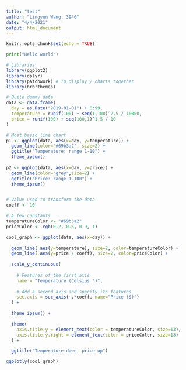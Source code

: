 ```yaml
---
title: "test"
author: "Lingyun Wang, 3940"
date: "4/4/2021"
output: html_document
---
```


```r
knitr::opts_chunk$set(echo = TRUE)
```

```python
print("Hello world")
```
```r
# Libraries
library(ggplot2)
library(dplyr)
library(patchwork) # To display 2 charts together
library(hrbrthemes)

# Build dummy data
data <- data.frame(
  day = as.Date("2019-01-01") + 0:99,
  temperature = runif(100) + seq(1,100)^2.5 / 10000,
  price = runif(100) + seq(100,1)^1.5 / 10
)

# Most basic line chart
p1 <- ggplot(data, aes(x=day, y=temperature)) +
  geom_line(color="#69b3a2", size=2) +
  ggtitle("Temperature: range 1-10") +
  theme_ipsum()
  
p2 <- ggplot(data, aes(x=day, y=price)) +
  geom_line(color="grey",size=2) +
  ggtitle("Price: range 1-100") +
  theme_ipsum()


# Value used to transform the data
coeff <- 10

# A few constants
temperatureColor <- "#69b3a2"
priceColor <- rgb(0.2, 0.6, 0.9, 1)

cool_graph <- ggplot(data, aes(x=day)) +
  
  geom_line( aes(y=temperature), size=2, color=temperatureColor) + 
  geom_line( aes(y=price / coeff), size=2, color=priceColor) +
  
  scale_y_continuous(
    
    # Features of the first axis
    name = "Temperature (Celsius °)",
    
    # Add a second axis and specify its features
    sec.axis = sec_axis(~.*coeff, name="Price ($)")
  ) + 
  
  theme_ipsum() +

  theme(
    axis.title.y = element_text(color = temperatureColor, size=13),
    axis.title.y.right = element_text(color = priceColor, size=13)
  ) +

  ggtitle("Temperature down, price up")

ggplotly(cool_graph)
```

